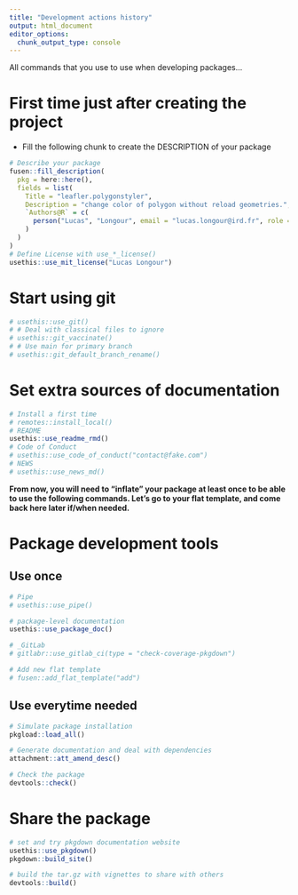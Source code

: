 ```yaml
---
title: "Development actions history"
output: html_document
editor_options: 
  chunk_output_type: console
---
```


All commands that you use to use when developing packages...

# First time just after creating the project

- Fill the following chunk to create the DESCRIPTION of your package

```r
# Describe your package
fusen::fill_description(
  pkg = here::here(),
  fields = list(
    Title = "leafler.polygonstyler",
    Description = "change color of polygon without reload geometries.",
    `Authors@R` = c(
      person("Lucas", "Longour", email = "lucas.longour@ird.fr", role = c("aut", "cre"))
    )
  )
)
# Define License with use_*_license()
usethis::use_mit_license("Lucas Longour")
```

# Start using git

```r
# usethis::use_git()
# # Deal with classical files to ignore
# usethis::git_vaccinate()
# # Use main for primary branch
# usethis::git_default_branch_rename()
```

# Set extra sources of documentation

```r
# Install a first time
# remotes::install_local()
# README
usethis::use_readme_rmd()
# Code of Conduct
# usethis::use_code_of_conduct("contact@fake.com")
# NEWS
# usethis::use_news_md()
```

**From now, you will need to "inflate" your package at least once to be able to use the following commands. Let's go to your flat template, and come back here later if/when needed.**


# Package development tools
## Use once

```r
# Pipe
# usethis::use_pipe()

# package-level documentation
usethis::use_package_doc()

# _GitLab
# gitlabr::use_gitlab_ci(type = "check-coverage-pkgdown")

# Add new flat template
# fusen::add_flat_template("add")
```

## Use everytime needed

```r
# Simulate package installation
pkgload::load_all()

# Generate documentation and deal with dependencies
attachment::att_amend_desc()

# Check the package
devtools::check()
```

# Share the package

```r
# set and try pkgdown documentation website
usethis::use_pkgdown()
pkgdown::build_site()

# build the tar.gz with vignettes to share with others
devtools::build()
```

